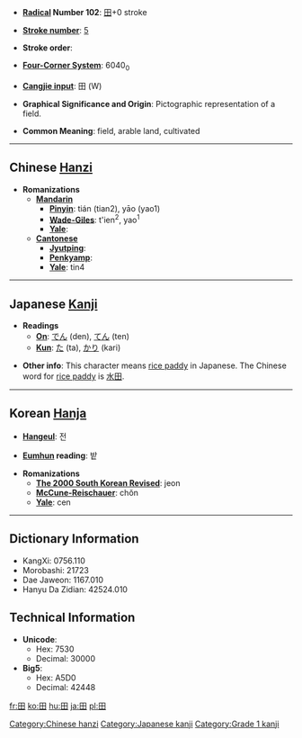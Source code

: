 * '''[[Wiktionary:Chinese radical index| Radical]] Number 102''': [[Wiktionary:Chinese radical index 田|田]]+0 stroke

* '''[[Wiktionary:Chinese total strokes index|Stroke number]]''': [[Wiktionary:Chinese total strokes index 5|5]]

* '''Stroke order''': 

* '''[[Wiktionary:Chinese four corner index|Four-Corner System]]''': 6040<sub>0</sub>

* '''[[Wiktionary:Chinese Cangjie index|Cangjie input]]''': 田 (W)

* '''Graphical Significance and Origin''': Pictographic representation of a field.

* '''Common Meaning''': field, arable land, cultivated

----

== Chinese [[Hanzi]] ==

* '''Romanizations'''
** '''[[Mandarin]]'''
*** '''[[Pinyin]]''': tián (tian2), yāo (yao1)
*** '''[[Wade-Giles]]''': t'ien<sup>2</sup>, yao<sup>1</sup>
*** '''[[Yale]]''': 
** '''[[Cantonese]]'''
*** '''[[Jyutping]]''':
*** '''[[Penkyamp]]''': 
*** '''[[Yale]]''': tin4


----

== Japanese [[Kanji]] ==

* '''Readings'''
** '''[[On]]''': [[でん]] (den), [[てん]] (ten)
** '''[[Kun]]''': [[た]] (ta), [[かり]] (kari)

* '''Other info''':  This character means [[rice paddy]] in Japanese. The Chinese word for [[rice paddy]] is [[水田]].

----

== Korean [[Hanja]] ==

* '''[[Hangeul]]''': 전

* '''[[Eumhun]] reading''': 밭

* '''Romanizations'''
** '''[[The 2000 South Korean Revised Romanization|The 2000 South Korean Revised]]''': jeon
** '''[[McCune-Reischauer]]''': chŏn
** '''[[Yale]]''': cen

----

== Dictionary Information ==

* KangXi: 0756.110
* Morobashi: 21723
* Dae Jaweon: 1167.010
* Hanyu Da Zidian: 42524.010

== Technical Information ==

* '''Unicode''':
** Hex: 7530
** Decimal: 30000
* '''Big5''':
** Hex: A5D0
** Decimal: 42448

[[Category:Chinese hanzi]]
[[Category:Japanese kanji]]
[[Category:Grade 1 kanji]]

[[fr:田]]
[[ko:田]]
[[hu:田]]
[[ja:田]]
[[pl:田]]